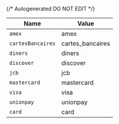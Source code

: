 {/* Autogenerated DO NOT EDIT  */}

| Name              | Value             |
| ----------------- | ----------------- |
| `amex`            | amex              |
| `cartesBancaires` | cartes_bancaires  |
| `diners`          | diners            |
| `discover`        | discover          |
| `jcb`             | jcb               |
| `mastercard`      | mastercard        |
| `visa`            | visa              |
| `unionpay`        | unionpay          |
| `card`            | card              |

